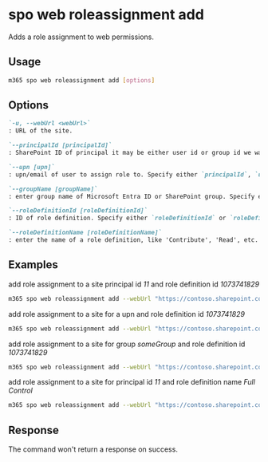 
# spo web roleassignment add

Adds a role assignment to web permissions.

## Usage

```sh
m365 spo web roleassignment add [options]
```

## Options

```md definition-list
`-u, --webUrl <webUrl>`
: URL of the site.

`--principalId [principalId]`
: SharePoint ID of principal it may be either user id or group id we want to add permissions to. Specify either `principalId`, `upn`, or `groupName` but not multiple.

`--upn [upn]`
: upn/email of user to assign role to. Specify either `principalId`, `upn`, or `groupName` but not multiple.

`--groupName [groupName]`
: enter group name of Microsoft Entra ID or SharePoint group. Specify either `principalId`, `upn`, or `groupName` but not multiple.

`--roleDefinitionId [roleDefinitionId]`
: ID of role definition. Specify either `roleDefinitionId` or `roleDefinitionName` but not both.

`--roleDefinitionName [roleDefinitionName]`
: enter the name of a role definition, like 'Contribute', 'Read', etc. Specify either `roleDefinitionId` or `roleDefinitionName` but not both.
```

<Global />

## Examples

add role assignment to a site principal id _11_ and role definition id _1073741829_

```sh
m365 spo web roleassignment add --webUrl "https://contoso.sharepoint.com/sites/project-x" --principalId 11 --roleDefinitionId 1073741829
```

add role assignment to a site for a upn and role definition id _1073741829_

```sh
m365 spo web roleassignment add --webUrl "https://contoso.sharepoint.com/sites/project-x" --upn "someaccount@tenant.onmicrosoft.com" --roleDefinitionId 1073741829
```

add role assignment to a site for group _someGroup_ and role definition id _1073741829_

```sh
m365 spo web roleassignment add --webUrl "https://contoso.sharepoint.com/sites/project-x" --groupName "someGroup" --roleDefinitionId 1073741829
```

add role assignment to a site for principal id _11_ and role definition name _Full Control_

```sh
m365 spo web roleassignment add --webUrl "https://contoso.sharepoint.com/sites/project-x" --principalId 11 --roleDefinitionName "Full Control"
```

## Response

The command won't return a response on success.
